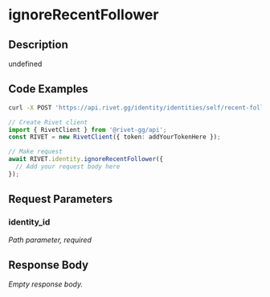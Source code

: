 

# ignoreRecentFollower

## Description

undefined


## Code Examples

<CodeGroup title='Request' tag='POST' label='https://api.rivet.gg/identity/identities/self/recent-followers/{identity_id}/ignore'>

```bash {{ title: 'cURL' }}
curl -X POST 'https://api.rivet.gg/identity/identities/self/recent-followers/{identity_id}/ignore'
```

```ts
// Create Rivet client
import { RivetClient } from '@rivet-gg/api';
const RIVET = new RivetClient({ token: addYourTokenHere });

// Make request
await RIVET.identity.ignoreRecentFollower({
  // Add your request body here
});
```

</CodeGroup>


## Request Parameters


### identity_id

_Path parameter, required_





## Response Body

_Empty response body._
